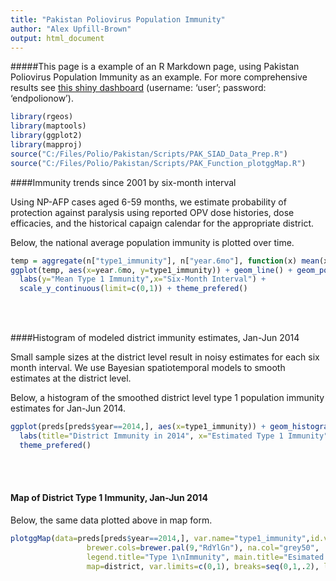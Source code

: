 ```yaml
---
title: "Pakistan Poliovirus Population Immunity"
author: "Alex Upfill-Brown"
output: html_document
---
```


#####This page is a example of an R Markdown page, using Pakistan Poliovirus Population Immunity as an example.
For more comprehensive results see [this shiny dashboard](http://idmod.shinyapps.io/pakistan_dashboard) (username: 'user'; password: 'endpolionow').

```r
library(rgeos)
library(maptools)
library(ggplot2)
library(mapproj)
source("C:/Files/Polio/Pakistan/Scripts/PAK_SIAD_Data_Prep.R")
source("C:/Files/Polio/Pakistan/Scripts/PAK_Function_plotggMap.R")

```   

####Immunity trends since 2001 by six-month interval

Using NP-AFP cases aged 6-59 months, we estimate probability of protection against paralysis using reported OPV dose histories, dose efficacies, and the historical capaign calendar for the appropriate district. 

Below, the national average population immunity is plotted over time.

```r
temp = aggregate(n["type1_immunity"], n["year.6mo"], function(x) mean(x, na.rm=T))
ggplot(temp, aes(x=year.6mo, y=type1_immunity)) + geom_line() + geom_point() + 
  labs(y="Mean Type 1 Immunity",x="Six-Month Interval") + 
  scale_y_continuous(limit=c(0,1)) + theme_prefered()
```
<br>  <br>  

####Histogram of modeled district immunity estimates, Jan-Jun 2014

Small sample sizes at the district level result in noisy estimates for each six month interval. We use Bayesian spatiotemporal models to smooth estimates at the district level.

Below, a histogram of the smoothed district level type 1 population immunity estimates for Jan-Jun 2014.

```r
ggplot(preds[preds$year==2014,], aes(x=type1_immunity)) + geom_histogram(binwidth=0.05) +
  labs(title="District Immunity in 2014", x="Estimated Type 1 Immunity", y="District Count") +
  theme_prefered()
```     
<br>  <br>  


#### Map of District Type 1 Immunity, Jan-Jun 2014

Below, the same data plotted above in map form.

```r
plotggMap(data=preds[preds$year==2014,], var.name="type1_immunity",id.var.name="index", 
                 brewer.cols=brewer.pal(9,"RdYlGn"), na.col="grey50", 
                 legend.title="Type 1\nImmunity", main.title="Esimated Type 1 Immunity", 
                 map=district, var.limits=c(0,1), breaks=seq(0,1,.2), legend.pos=NA)
```

